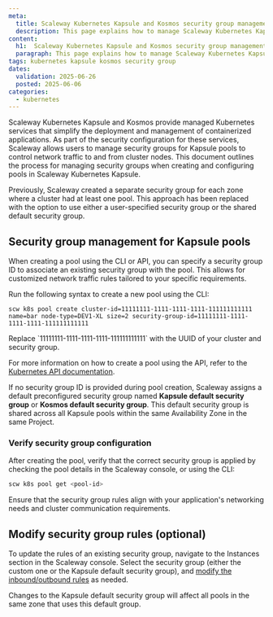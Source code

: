 ```yaml
---
meta:
  title: Scaleway Kubernetes Kapsule and Kosmos security group management
  description: This page explains how to manage Scaleway Kubernetes Kapsule and Kosmos manage security groups
content:
  h1:  Scaleway Kubernetes Kapsule and Kosmos security group management
  paragraph: This page explains how to manage Scaleway Kubernetes Kapsule and Kosmos manage security groups
tags: kubernetes kapsule kosmos security group
dates:
  validation: 2025-06-26
  posted: 2025-06-06
categories:
  - kubernetes
---
```


Scaleway Kubernetes Kapsule and Kosmos provide managed Kubernetes services that simplify the deployment and management of containerized applications.
As part of the security configuration for these services, Scaleway allows users to manage security groups for Kapsule pools to control network traffic to and from cluster nodes.
This document outlines the process for managing security groups when creating and configuring pools in Scaleway Kubernetes Kapsule.

<Message type="note">
  Previously, Scaleway created a separate security group for each zone where a cluster had at least one pool. This approach has been replaced with the option to use either a user-specified security group or the shared default security group.
</Message>

## Security group management for Kapsule pools

When creating a pool using the CLI or API, you can specify a security group ID to associate an existing security group with the pool. This allows for customized network traffic rules tailored to your specific requirements.

Run the following syntax to create a new pool using the CLI:
```
scw k8s pool create cluster-id=11111111-1111-1111-1111-111111111111 name=bar node-type=DEV1-XL size=2 security-group-id=11111111-1111-1111-1111-111111111111
```
<Message type="note">
  Replace `11111111-1111-1111-1111-111111111111` with the UUID of your cluster and security group.
</Message>

For more information on how to create a pool using the API, refer to the [Kubernetes API documentation](https://www.scaleway.com/en/developers/api/kubernetes/#path-pools-create-a-new-pool-in-a-cluster).

If no security group ID is provided during pool creation, Scaleway assigns a default preconfigured security group named **Kapsule default security group** or **Kosmos default security group**.
This default security group is shared across all Kapsule pools within the same Availability Zone in the same Project.

### Verify security group configuration

After creating the pool, verify that the correct security group is applied by checking the pool details in the Scaleway console, or using the CLI:

```bash
scw k8s pool get <pool-id>
```

Ensure that the security group rules align with your application's networking needs and cluster communication requirements.


## Modify security group rules (optional)

To update the rules of an existing security group, navigate to the Instances section in the Scaleway console.
Select the security group (either the custom one or the Kapsule default security group), and [modify the inbound/outbound rules](/instances/how-to/use-security-groups/#how-to-edit-a-security-group) as needed.

<Message type="important">
  Changes to the Kapsule default security group will affect all pools in the same zone that uses this default group.
</Message>
